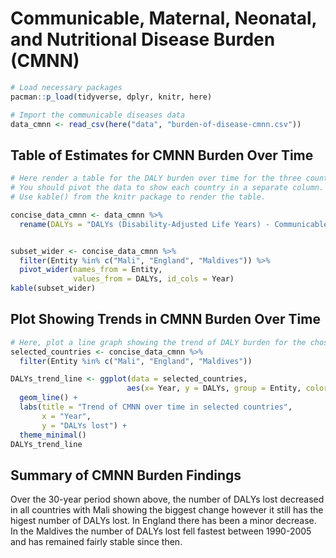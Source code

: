 # Communicable, Maternal, Neonatal, and Nutritional Disease Burden (CMNN)

```r
# Load necessary packages
pacman::p_load(tidyverse, dplyr, knitr, here)

# Import the communicable diseases data
data_cmnn <- read_csv(here("data", "burden-of-disease-cmnn.csv"))
```

## Table of Estimates for CMNN Burden Over Time

```r
# Here render a table for the DALY burden over time for the three countries 
# You should pivot the data to show each country in a separate column.
# Use kable() from the knitr package to render the table.

concise_data_cmnn <- data_cmnn %>%
  rename(DALYs = "DALYs (Disability-Adjusted Life Years) - Communicable, maternal, neonatal, and nutritional diseases - Sex: Both - Age: Age-standardized (Rate)")


subset_wider <- concise_data_cmnn %>%
  filter(Entity %in% c("Mali", "England", "Maldives")) %>% 
  pivot_wider(names_from = Entity,
              values_from = DALYs, id_cols = Year)
kable(subset_wider)
```

## Plot Showing Trends in CMNN Burden Over Time

```r
# Here, plot a line graph showing the trend of DALY burden for the chosen countries over time. You can use ggplot2 to create this plot. Each country's line should be a different color.
selected_countries <- concise_data_cmnn %>% 
  filter(Entity %in% c("Mali", "England", "Maldives"))

DALYs_trend_line <- ggplot(data = selected_countries,
                          aes(x= Year, y = DALYs, group = Entity, color = Entity)) +
  geom_line() +
  labs(title = "Trend of CMNN over time in selected countries",
       x = "Year",
       y = "DALYs lost") +
  theme_minimal()
DALYs_trend_line
```

## Summary of CMNN Burden Findings

Over the 30-year period shown above, the number of DALYs lost decreased in all countries with Mali showing the biggest change however it still has the higest number of DALYs lost. In England there has been a minor decrease. In the Maldives the number of DALYs lost fell fastest between 1990-2005 and has remained fairly stable since then.

